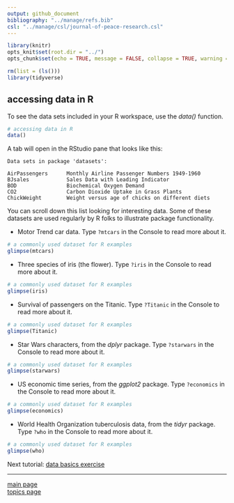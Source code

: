 ```yaml
---
output: github_document
bibliography: "../manage/refs.bib" 
csl: "../manage/csl/journal-of-peace-research.csl"
---
```


```r
library(knitr)
opts_knit$set(root.dir = "../")
opts_chunk$set(echo = TRUE, message = FALSE, collapse = TRUE, warning = FALSE, cache = TRUE, cache.path = "tut-04-cache/07-", fig.path = "tut-04-images/07-")
```

```r
rm(list = (ls()))
library(tidyverse)
```

## accessing data in R 

To see the data sets included in your R workspace, use the *data()* function. 

```r
# accessing data in R
data()
```

A tab will open in the RStudio pane that looks like this: 

```
Data sets in package 'datasets':

AirPassengers      Monthly Airline Passenger Numbers 1949-1960
BJsales            Sales Data with Leading Indicator
BOD                Biochemical Oxygen Demand
CO2                Carbon Dioxide Uptake in Grass Plants
ChickWeight        Weight versus age of chicks on different diets
```

You can scroll down this list looking for interesting data.  Some of these datasets are used regularly by R folks to illustrate package functionality. 

- Motor Trend car data. Type `?mtcars` in the Console to read more about it. 

```r
# a commonly used dataset for R examples
glimpse(mtcars)
```

- Three species of iris (the flower). Type `?iris` in the Console to read more about it. 

```r
# a commonly used dataset for R examples
glimpse(iris)
```

- Survival of passengers on the Titanic. Type `?Titanic` in the Console to read more about it. 

```r
# a commonly used dataset for R examples
glimpse(Titanic)
```

- Star Wars characters, from the *dplyr* package. Type `?starwars` in the Console to read more about it. 

```r
# a commonly used dataset for R examples
glimpse(starwars)
```

- US economic time series, from the *ggplot2* package. Type `?economics` in the Console to read more about it. 

```r
# a commonly used dataset for R examples
glimpse(economics)
```

- World Health Organization tuberculosis data, from the *tidyr* package. Type `?who` in the Console to read more about it. 

```r
# a commonly used dataset for R examples
glimpse(who)
```


Next tutorial: [data basics exercise](tut-0408_data-basics-exercise.md)

---

[main page](../README.md)<br> 
[topics page](../README-by-topic.md)


